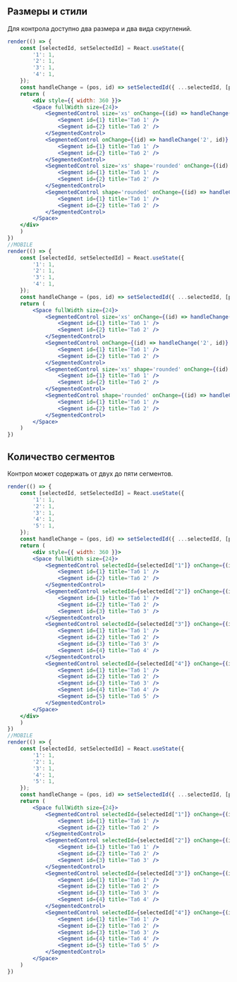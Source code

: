 ## Размеры и стили

Для контрола доступно два размера и два вида скруглений.

```jsx live
render(() => {
    const [selectedId, setSelectedId] = React.useState({
        '1': 1,
        '2': 1,
        '3': 1,
        '4': 1,
    });
    const handleChange = (pos, id) => setSelectedId({ ...selectedId, [pos]: id });
    return (
        <div style={{ width: 360 }}>
        <Space fullWidth size={24}>
            <SegmentedControl size='xs' onChange={(id) => handleChange('1', id)} selectedId={selectedId["1"]}>
                <Segment id={1} title='Таб 1' />
                <Segment id={2} title='Таб 2' />
            </SegmentedControl>
            <SegmentedControl onChange={(id) => handleChange('2', id)} selectedId={selectedId["2"]}>
                <Segment id={1} title='Таб 1' />
                <Segment id={2} title='Таб 2' />
            </SegmentedControl>
            <SegmentedControl size='xs' shape='rounded' onChange={(id) => handleChange('3', id)} selectedId={selectedId["3"]}>
                <Segment id={1} title='Таб 1' />
                <Segment id={2} title='Таб 2' />
            </SegmentedControl>
            <SegmentedControl shape='rounded' onChange={(id) => handleChange('4', id)} selectedId={selectedId["4"]}>
                <Segment id={1} title='Таб 1' />
                <Segment id={2} title='Таб 2' />
            </SegmentedControl>
        </Space>
    </div>
    )
})
//MOBILE
render(() => {
    const [selectedId, setSelectedId] = React.useState({
        '1': 1,
        '2': 1,
        '3': 1,
        '4': 1,
    });
    const handleChange = (pos, id) => setSelectedId({ ...selectedId, [pos]: id });
    return (
        <Space fullWidth size={24}>
            <SegmentedControl size='xs' onChange={(id) => handleChange('1', id)} selectedId={selectedId["1"]}>
                <Segment id={1} title='Таб 1' />
                <Segment id={2} title='Таб 2' />
            </SegmentedControl>
            <SegmentedControl onChange={(id) => handleChange('2', id)} selectedId={selectedId["2"]}>
                <Segment id={1} title='Таб 1' />
                <Segment id={2} title='Таб 2' />
            </SegmentedControl>
            <SegmentedControl size='xs' shape='rounded' onChange={(id) => handleChange('3', id)} selectedId={selectedId["3"]}>
                <Segment id={1} title='Таб 1' />
                <Segment id={2} title='Таб 2' />
            </SegmentedControl>
            <SegmentedControl shape='rounded' onChange={(id) => handleChange('4', id)} selectedId={selectedId["4"]}>
                <Segment id={1} title='Таб 1' />
                <Segment id={2} title='Таб 2' />
            </SegmentedControl>
        </Space>
    )
})
```

## Количество сегментов

Контрол может содержать от двух до пяти сегментов.

```jsx live
render(() => {
    const [selectedId, setSelectedId] = React.useState({
        '1': 1,
        '2': 1,
        '3': 1,
        '4': 1,
        '5': 1,
    });
    const handleChange = (pos, id) => setSelectedId({ ...selectedId, [pos]: id });
    return (
        <div style={{ width: 360 }}>
        <Space fullWidth size={24}>
            <SegmentedControl selectedId={selectedId["1"]} onChange={(id) => handleChange('1', id)}>
                <Segment id={1} title='Таб 1' />
                <Segment id={2} title='Таб 2' />
            </SegmentedControl>
            <SegmentedControl selectedId={selectedId["2"]} onChange={(id) => handleChange('2', id)}>
                <Segment id={1} title='Таб 1' />
                <Segment id={2} title='Таб 2' />
                <Segment id={3} title='Таб 3' />
            </SegmentedControl>
            <SegmentedControl selectedId={selectedId["3"]} onChange={(id) => handleChange('3', id)}>
                <Segment id={1} title='Таб 1' />
                <Segment id={2} title='Таб 2' />
                <Segment id={3} title='Таб 3' />
                <Segment id={4} title='Таб 4' />
            </SegmentedControl>
            <SegmentedControl selectedId={selectedId["4"]} onChange={(id) => handleChange('4', id)}>
                <Segment id={1} title='Таб 1' />
                <Segment id={2} title='Таб 2' />
                <Segment id={3} title='Таб 3' />
                <Segment id={4} title='Таб 4' />
                <Segment id={5} title='Таб 5' />
            </SegmentedControl>
        </Space>
    </div>
    )
})
//MOBILE
render(() => {
    const [selectedId, setSelectedId] = React.useState({
        '1': 1,
        '2': 1,
        '3': 1,
        '4': 1,
        '5': 1,
    });
    const handleChange = (pos, id) => setSelectedId({ ...selectedId, [pos]: id });
    return (
        <Space fullWidth size={24}>
            <SegmentedControl selectedId={selectedId["1"]} onChange={(id) => handleChange('1', id)}>
                <Segment id={1} title='Таб 1' />
                <Segment id={2} title='Таб 2' />
            </SegmentedControl>
            <SegmentedControl selectedId={selectedId["2"]} onChange={(id) => handleChange('2', id)}>
                <Segment id={1} title='Таб 1' />
                <Segment id={2} title='Таб 2' />
                <Segment id={3} title='Таб 3' />
            </SegmentedControl>
            <SegmentedControl selectedId={selectedId["3"]} onChange={(id) => handleChange('3', id)}>
                <Segment id={1} title='Таб 1' />
                <Segment id={2} title='Таб 2' />
                <Segment id={3} title='Таб 3' />
                <Segment id={4} title='Таб 4' />
            </SegmentedControl>
            <SegmentedControl selectedId={selectedId["4"]} onChange={(id) => handleChange('4', id)}>
                <Segment id={1} title='Таб 1' />
                <Segment id={2} title='Таб 2' />
                <Segment id={3} title='Таб 3' />
                <Segment id={4} title='Таб 4' />
                <Segment id={5} title='Таб 5' />
            </SegmentedControl>
        </Space>
    )
})
```
